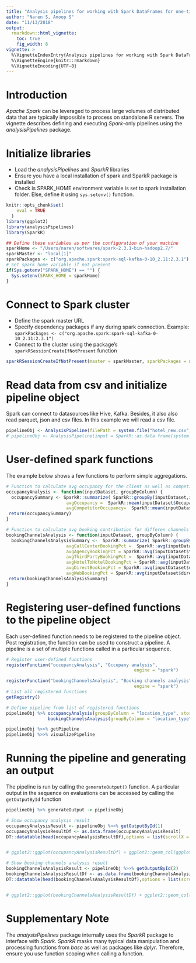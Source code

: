 ```yaml
---
title: "Analysis pipelines for working with Spark DataFrames for one-time/ batch analyses"
author: "Naren S, Anoop S"
date: "11/13/2018"
output: 
  rmarkdown::html_vignette:
    toc: true
    fig_width: 8
vignette: >
  %\VignetteIndexEntry{Analysis pipelines for working with Spark DataFrames for batch analyses}
  %\VignetteEngine{knitr::rmarkdown}
  %\VignetteEncoding{UTF-8}
---
```

# Introduction

*Apache Spark* can be leveraged to process large volumes of distributed data that are typically impossible to process on standalone R servers. The vignette describes defining and executing *Spark*-only pipelines using the *analysisPipelines* package.

# Initialize libraries

* Load the *analysisPipelines* and *SparkR* libraries
* Ensure you have a local installation of spark and SparkR package is installed
* Check is SPARK_HOME environment variable is set to spark installation folder. Else, define it using `sys.setenv()` function.
```r
knitr::opts_chunk$set(
    eval = TRUE
  )
library(ggplot2)
library(analysisPipelines)
library(SparkR)

## Define these variables as per the configuration of your machine
sparkHome <- "/Users/naren/softwares/spark-2.3.1-bin-hadoop2.7/"
sparkMaster <- "local[1]"
sparkPackages <- c("org.apache.spark:spark-sql-kafka-0-10_2.11:2.3.1")
# Set spark home variable if not present
if(Sys.getenv("SPARK_HOME") == "") {
  Sys.setenv(SPARK_HOME = sparkHome)  
}
```

# Connect to Spark cluster

* Define the spark master URL
* Specify dependency packages if any during spark connection. Example: `sparkPackages <- c("org.apache.spark:spark-sql-kafka-0-10_2.11:2.3.1")`
* Connect to the cluster using the package's `sparkRSessionCreateIfNotPresent` function

```r
sparkRSessionCreateIfNotPresent(master = sparkMaster, sparkPackages = sparkPackages)
```

# Read data from csv and initialize pipeline object
Spark can connect to datasources like Hive, Kafka. Besides, it also also read parquet, json and csv files. In this example we will read a csv file.
```r
pipelineObj <- AnalysisPipeline(filePath = system.file("hotel_new.csv", package = "analysisPipelines"))
# pipelineObj <- AnalysisPipeline(input = SparkR::as.data.frame(system.file("hotel_new.csv", package = "analysisPipelines")))
```

# User-defined spark functions
The example below shows a few functions to perform simple aggregations.

```r
# Function to calculate avg occupancy for the client as well as competitors - grouped by input parameter
occupancyAnalysis <- function(inputDataset, groupByColumn) {
  occupancySummary <- SparkR::summarize( SparkR::groupBy(inputDataset,inputDataset[[groupByColumn]]),
                       avgOccupancy =  SparkR::mean(inputDataset$Occupancy),
                       avgCompetitorOccupancy=  SparkR::mean(inputDataset$Compet_Occupancy))
 return(occupancySummary)
}

# Function to calculate avg booking contribution for differen channels - grouped by input parameter
bookingChannelsAnalysis <- function(inputDataset, groupByColumn) {
  bookingChannelsAnalysisSummary <-  SparkR::summarize( SparkR::groupBy(inputDataset,inputDataset[[groupByColumn]]),
                       avgCallCenterBookingPct =  SparkR::avg(inputDataset$call_center_booking_pct),
                       avgAgencyBookingPct = SparkR::avg(inputDataset$travel_agency_booking_pct),
                       avgThirdPartyBookingPct =  SparkR::avg(inputDataset$third_party_web_bookings_pct),
                       avgHotelToHotelBookingPct = SparkR::avg(inputDataset$hotel_to_hotel_bookings_pct),
                       avgDirectBookingPct = SparkR::avg(inputDataset$direct_call_booking_pct),
                       avgWebBookingPct = SparkR::avg(inputDataset$direct_web_booking_pct))
 return(bookingChannelsAnalysisSummary)
}

```

# Registering user-defined functions to the pipeline object

Each user-defined function needs to be registered to the pipeline object. Post registration, the function can be used to construct a pipeline. A pipeline is a set of multiple functions called in a particular sequence.

```r
# Register user-defined functions
registerFunction("occupancyAnalysis", "Occupany analysis",
                                                 engine = "spark")

registerFunction("bookingChannelsAnalysis", "Booking channels analysis",
                                                 engine = "spark")
# List all registered functions 
getRegistry()

# Define pipeline from list of registered functions
pipelineObj %>% occupancyAnalysis(groupByColumn = "location_type", storeOutput = T) %>% 
                bookingChannelsAnalysis(groupByColumn = "location_type", storeOutput = T) -> pipelineObj

pipelineObj %>>% getPipeline
pipelineObj %>>% visualizePipeline
```

# Running the pipeline and generating an output

The pipeline is run by calling the `generateOutput()` function. A particular output in the sequence on evaluations can be accessed by calling the `getOutputById` function


```r
pipelineObj %>% generateOutput -> pipelineObj

# Show occupancy analysis result
occupancyAnalysisResult <- pipelineObj %>>% getOutputById(1)
occupancyAnalysisResultDf <- as.data.frame(occupancyAnalysisResult)
DT::datatable(head(occupancyAnalysisResultDf),options = list(scrollX = T, scrollY = T))


# ggplot2::ggplot(occupancyAnalysisResultDf) + ggplot2::geom_col(ggplot2::aes(location_type, avgOccupancy, color=location_type)) 

# Show booking channels analysis result
bookingChannelsAnalysisResult <- pipelineObj %>>% getOutputById(2)
bookingChannelsAnalysisResultDf <- as.data.frame(bookingChannelsAnalysisResult)
DT::datatable(head(bookingChannelsAnalysisResultDf),options = list(scrollX = T, scrollY = T))


# ggplot2::ggplot(bookingChannelsAnalysisResultDf) + ggplot2::geom_col(ggplot2::aes(location_type, avgCallCenterBookingPct, color=location_type)) + ggplot2::scale_y_continuous(labels = scales::percent)

```

# Supplementary Note

The *analysisPipelines* package internally uses the *SparkR* package to interface with *Spark*. *SparkR* masks many typical data manipulation and processing functions from *base* as well as packages like *dplyr*. Therefore, ensure you use function scoping when calling a function.
